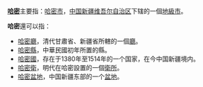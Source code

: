'''[[哈密|哈密]]'''主要指：[[哈密市|哈密市]]，[[中国|中国]][[新疆维吾尔自治区|新疆维吾尔自治区]]下辖的一個[[地級市|地級市]]。

'''哈密'''還可以指：
*[[哈密廳|哈密廳]]，清代甘肅省、新疆省所轄的一個[[廳|廳]]。
*[[哈密縣|哈密縣]]，中華民國初年所置的縣。
*[[哈密國|哈密國]]，存在于1380年至1514年的一个国家，在今中国新疆境内。
*[[哈密衛|哈密衛]]，明代在哈密設置的一個[[衛|衛所]]。
*[[哈密盆地|哈密盆地]]，中国新疆东部的一个[[盆地|盆地]]。

{{Disambig|Cat=二字地名消歧义}}